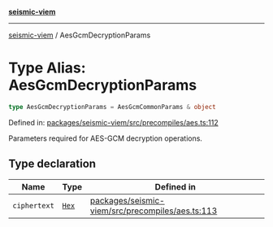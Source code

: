 [**seismic-viem**](/seismic-viem/README.mdx)

---

[seismic-viem](/seismic-viem/globals.mdx) / AesGcmDecryptionParams

# Type Alias: AesGcmDecryptionParams

```ts
type AesGcmDecryptionParams = AesGcmCommonParams & object
```

Defined in: [packages/seismic-viem/src/precompiles/aes.ts:112](https://github.com/SeismicSystems/seismic-client/blob/658575a2378fa3042cad6a13bb56490931591f61/packages/seismic-viem/src/precompiles/aes.ts#L112)

Parameters required for AES-GCM decryption operations.

## Type declaration

| Name         | Type                                  | Defined in                                                                                                                                                                                           |
| ------------ | ------------------------------------- | ---------------------------------------------------------------------------------------------------------------------------------------------------------------------------------------------------- |
| `ciphertext` | [`Hex`](https://github.com/wevm/viem) | [packages/seismic-viem/src/precompiles/aes.ts:113](https://github.com/SeismicSystems/seismic-client/blob/658575a2378fa3042cad6a13bb56490931591f61/packages/seismic-viem/src/precompiles/aes.ts#L113) |
